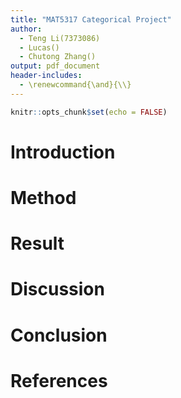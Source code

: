 ```yaml
---
title: "MAT5317 Categorical Project"
author: 
  - Teng Li(7373086)
  - Lucas() 
  - Chutong Zhang()
output: pdf_document
header-includes: 
  - \renewcommand{\and}{\\}
---
```



```r
knitr::opts_chunk$set(echo = FALSE)
```

# Introduction

# Method

# Result

# Discussion

# Conclusion

# References
